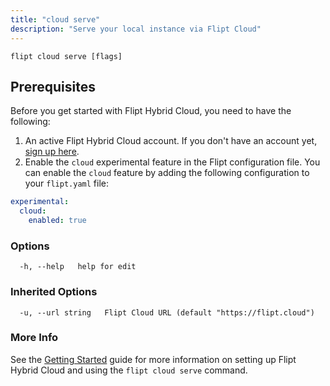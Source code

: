```yaml
---
title: "cloud serve"
description: "Serve your local instance via Flipt Cloud"
---
```


```
flipt cloud serve [flags]
```

## Prerequisites

Before you get started with Flipt Hybrid Cloud, you need to have the following:

1. An active Flipt Hybrid Cloud account. If you don't have an account yet, [sign up here](https://flipt.cloud).
2. Enable the `cloud` experimental feature in the Flipt configuration file. You can enable the `cloud` feature by adding the following configuration to your `flipt.yaml` file:

```yaml
experimental:
  cloud:
    enabled: true
```

### Options

```
  -h, --help   help for edit
```

### Inherited Options

```
  -u, --url string   Flipt Cloud URL (default "https://flipt.cloud")
```

### More Info

See the [Getting Started](/cloud/guides/getting-started) guide for more information on setting up Flipt Hybrid Cloud and using the `flipt cloud serve` command.
